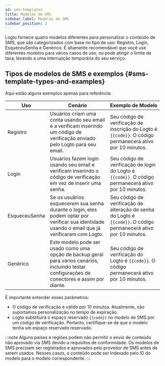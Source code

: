 ```yaml
---
id: sms-templates
title: Modelos de SMS
sidebar_label: Modelos de SMS
sidebar_position: 2
---
```


Logto fornece quatro modelos diferentes para personalizar o conteúdo de SMS, que são categorizados com base no tipo de uso: Registro, Login, EsqueceuSenha e Genérico. É altamente recomendável que você use diferentes modelos para vários casos de uso, ou pode atingir o limite de taxa, levando a uma interrupção temporária do seu serviço.

## Tipos de modelos de SMS e exemplos \{#sms-template-types-and-examples}

Aqui estão alguns exemplos apenas para referência:

| Uso           | Cenário                                                                                                                                          | Exemplo de Modelo                                                                                                 |
| ------------- | ------------------------------------------------------------------------------------------------------------------------------------------------ | ----------------------------------------------------------------------------------------------------------------- |
| Registro      | Usuários criam uma conta usando seu email e a verificam inserindo um código de verificação enviado pelo Logto para seu email.                    | Seu código de verificação de inscrição do Logto é `{{code}}`. O código permanecerá ativo por 10 minutos.          |
| Login         | Usuários fazem login usando seu email e verificam inserindo o código de verificação em vez de inserir uma senha.                                 | Seu código de verificação de login do Logto é `{{code}}`. O código permanecerá ativo por 10 minutos.              |
| EsqueceuSenha | Se os usuários esquecerem sua senha durante o login, eles podem optar por verificar sua identidade usando o email que já verificaram com Logto.  | Seu código de verificação de alteração de senha do Logto é `{{code}}`. O código permanecerá ativo por 10 minutos. |
| Genérico      | Este modelo pode ser usado como uma opção de backup geral para vários cenários, incluindo testar configurações de conectores e assim por diante. | Seu código de verificação do Logto é `{{code}}`. O código permanecerá ativo por 10 minutos.                       |

É importante entender esses parâmetros:

- O código de verificação é válido por 10 minutos. Atualmente, não suportamos personalização no tempo de expiração.
- Logto substituirá o espaço reservado `{{code}}` no modelo de SMS por um código de verificação. Portanto, certifique-se de que o modelo tenha um espaço reservado reservado.

:::note
Alguns países e regiões podem não permitir o envio de conteúdo não aprovado via SMS devido a requisitos de conformidade. Os modelos de SMS precisam ser registrados e aprovados pelo provedor de SMS antes de serem usados. Nesses casos, o conteúdo pode ser indexado pelo ID do modelo para o modelo correspondente.
:::

